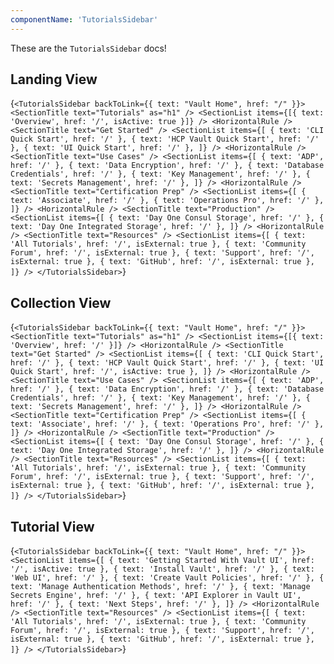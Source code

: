 ```yaml
---
componentName: 'TutorialsSidebar'
---
```


These are the `TutorialsSidebar` docs!

## Landing View

<LiveComponent>{`
  <TutorialsSidebar backToLink={{ text: "Vault Home", href: "/" }}>
    <SectionTitle text="Tutorials" as="h1" />
    <SectionList items={[{ text: 'Overview', href: '/', isActive: true }]} />
    <HorizontalRule />
    <SectionTitle text="Get Started" />
    <SectionList
      items={[
        { text: 'CLI Quick Start', href: '/' },
        { text: 'HCP Vault Quick Start', href: '/' },
        { text: 'UI Quick Start', href: '/' },
      ]}
    />
    <HorizontalRule />
    <SectionTitle text="Use Cases" />
    <SectionList
      items={[
        { text: 'ADP', href: '/' },
        { text: 'Data Encryption', href: '/' },
        { text: 'Database Credentials', href: '/' },
        { text: 'Key Management', href: '/' },
        { text: 'Secrets Management', href: '/' },
      ]}
    />
    <HorizontalRule />
    <SectionTitle text="Certification Prep" />
    <SectionList
      items={[
        { text: 'Associate', href: '/' },
        { text: 'Operations Pro', href: '/' },
      ]}
    />
    <HorizontalRule />
    <SectionTitle text="Production" />
    <SectionList
      items={[
        { text: 'Day One Consul Storage', href: '/' },
        { text: 'Day One Integrated Storage', href: '/' },
      ]}
    />
    <HorizontalRule />
    <SectionTitle text="Resources" />
    <SectionList
      items={[
        { text: 'All Tutorials', href: '/', isExternal: true },
        { text: 'Community Forum', href: '/', isExternal: true },
        { text: 'Support', href: '/', isExternal: true },
        { text: 'GitHub', href: '/', isExternal: true },
      ]}
    />
  </TutorialsSidebar>
`}</LiveComponent>

## Collection View

<LiveComponent>{`
  <TutorialsSidebar backToLink={{ text: "Vault Home", href: "/" }}>
    <SectionTitle text="Tutorials" as="h1" />
    <SectionList items={[{ text: 'Overview', href: '/' }]} />
    <HorizontalRule />
    <SectionTitle text="Get Started" />
    <SectionList
      items={[
        { text: 'CLI Quick Start', href: '/' },
        { text: 'HCP Vault Quick Start', href: '/' },
        { text: 'UI Quick Start', href: '/', isActive: true },
      ]}
    />
    <HorizontalRule />
    <SectionTitle text="Use Cases" />
    <SectionList
      items={[
        { text: 'ADP', href: '/' },
        { text: 'Data Encryption', href: '/' },
        { text: 'Database Credentials', href: '/' },
        { text: 'Key Management', href: '/' },
        { text: 'Secrets Management', href: '/' },
      ]}
    />
    <HorizontalRule />
    <SectionTitle text="Certification Prep" />
    <SectionList
      items={[
        { text: 'Associate', href: '/' },
        { text: 'Operations Pro', href: '/' },
      ]}
    />
    <HorizontalRule />
    <SectionTitle text="Production" />
    <SectionList
      items={[
        { text: 'Day One Consul Storage', href: '/' },
        { text: 'Day One Integrated Storage', href: '/' },
      ]}
    />
    <HorizontalRule />
    <SectionTitle text="Resources" />
    <SectionList
      items={[
        { text: 'All Tutorials', href: '/', isExternal: true },
        { text: 'Community Forum', href: '/', isExternal: true },
        { text: 'Support', href: '/', isExternal: true },
        { text: 'GitHub', href: '/', isExternal: true },
      ]}
    />
  </TutorialsSidebar>
`}</LiveComponent>

## Tutorial View

<LiveComponent>{`
  <TutorialsSidebar backToLink={{ text: "Vault Home", href: "/" }}>
    <SectionList
      items={[
        { text: 'Getting Started With Vault UI', href: '/', isActive: true },
        { text: 'Install Vault', href: '/' },
        { text: 'Web UI', href: '/' },
        { text: 'Create Vault Policies', href: '/' },
        { text: 'Manage Authentication Methods', href: '/' },
        { text: 'Manage Secrets Engine', href: '/' },
        { text: 'API Explorer in Vault UI', href: '/' },
        { text: 'Next Steps', href: '/' },
      ]}
    />
    <HorizontalRule />
    <SectionTitle text="Resources" />
    <SectionList
      items={[
        { text: 'All Tutorials', href: '/', isExternal: true },
        { text: 'Community Forum', href: '/', isExternal: true },
        { text: 'Support', href: '/', isExternal: true },
        { text: 'GitHub', href: '/', isExternal: true },
      ]}
    />
  </TutorialsSidebar>
`}</LiveComponent>
